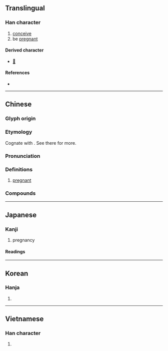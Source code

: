 {{also|姙}}
{{character info}}
==Translingual==

===Han character===
{{Han char|rn=38|rad=女|as=04|sn=7|four=42414|canj=VHG|ids=⿰女壬}}

# [[conceive]]
# be [[pregnant]]

====Derived character====
* [[𡤊]]

====References====
* {{Han ref|kx=0256.060|dkj=06072|hdz=21031.060|uh=598A|ud=22922|bh=A7B3|bd=42931}}

----

==Chinese==
{{zh-forms}}

===Glyph origin===
{{Han etym}}

===Etymology===
Cognate with {{och-l|任|to be burdened; to be loaded}}. See there for more.

===Pronunciation===
{{zh-pron
|m=rèn
|m-s=
|c=jam6,jam4
|c-t=
|g=
|h=pfs=
|j=
|md=
|mn=qz,tp,xm:līm/kh,zz:jīm
|mn-t=rim6
|w=
|x=
|mc=y
|oc=y
|cat=
}}

===Definitions===
{{zh-hanzi}}

# [[pregnant]]

===Compounds===
{{zh-der|妊娠|妊娠紋|妊娠線|妊婦|妊神星}}

----

==Japanese==

===Kanji===
{{ja-kanji|grade=c|rs=女04}}

# pregnancy

====Readings====
{{ja-readings
|goon=にん
|kanon=じん
|kun=はら-む
}}

----

==Korean==

===Hanja===
{{ko-hanja|hangeul=임|rv=im|mr=im}}

# {{rfdef|ko|sort=女04}}

----

==Vietnamese==

===Han character===
{{vi-hantu|nhâm|rs=女04}}

# {{rfdef|vi|sort=女04}}